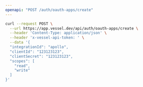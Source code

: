 ```yaml
---
openapi: "POST /auth/oauth-apps/create"
---
```


<RequestExample>

```bash Request
curl --request POST \
  --url https://app.vessel.dev/api/auth/oauth-apps/create \
  --header 'Content-Type: application/json' \
  --header 'x-vessel-api-token: ' \
  --data '{
  "integrationId": "apollo",
  "clientId": "123123123",
  "clientSecret": "123123123",
  "scopes": [
    "read",
    "write"
  ]
}'
```

</RequestExample>
